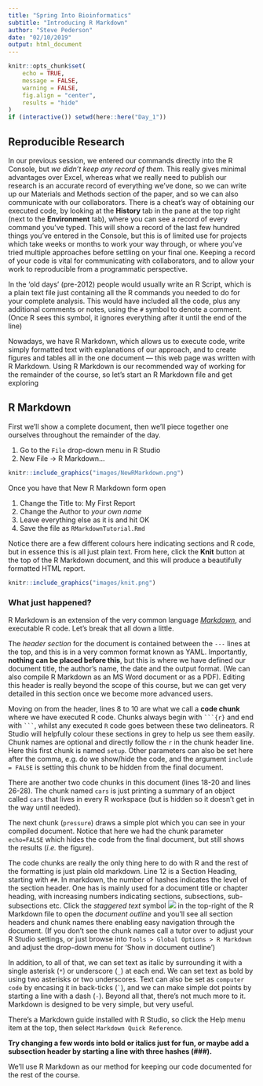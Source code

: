 ```yaml
---
title: "Spring Into Bioinformatics"
subtitle: "Introducing R Markdown"
author: "Steve Pederson"
date: "02/10/2019"
output: html_document
---
```


```r
knitr::opts_chunk$set(
    echo = TRUE,
    message = FALSE,
    warning = FALSE,
    fig.align = "center",
    results = "hide"
)
if (interactive()) setwd(here::here("Day_1"))
```

## Reproducible Research

In our previous session, we entered our commands directly into the R Console, but *we didn't keep any record of them*.
This really gives minimal advantages over Excel, whereas what we really need to publish our research is an accurate record of everything we've done, so we can write up our Materials and Methods section of the paper, and so we can also communicate with our collaborators.
There is a cheat's way of obtaining our executed code, by looking at the **History** tab in the pane at the top right (next to the **Environment** tab), where you can see a record of every command you've typed.
This will show a record of the last few hundred things you've entered in the Console, but this is of limited use for projects which take weeks or months to work your way through, or where you've tried multiple approaches before settling on your final one.
Keeping a record of your code is vital for communicating with collaborators, and to allow your work to reproducible from a programmatic perspective.

In the 'old days' (pre-2012) people would usually write an R Script, which is a plain text file just containing all the R commands you needed to do for your complete analysis.
This would have included all the code, plus any additional comments or notes, using the `#` symbol to denote a comment.
(Once R sees this symbol, it ignores everything after it until the end of the line)

Nowadays, we have R Markdown, which allows us to execute code, write simply formatted text with explanations of our approach, and to create figures and tables all in the one document — this web page was written with R Markdown.
Using R Markdown is our recommended way of working for the remainder of the course, so let's start an R Markdown file and get exploring

## R Markdown

First we'll show a complete document, then we'll piece together one ourselves throughout the remainder of the day.

1. Go to the `File` drop-down menu in R Studio
2. New File -> R Markdown...

```r
knitr::include_graphics("images/NewRMarkdown.png")
```

Once you have that New R Markdown form open

1. Change the Title to: My First Report
2. Change the Author to *your own name*
3. Leave everything else as it is and hit OK
4. Save the file as `RMarkdownTutorial.Rmd`

Notice there are a few different colours here indicating sections and R code, but in essence this is all just plain text.
From here, click the **Knit** button at the top of the R Markdown document, and this will produce a beautifully formatted HTML report.

```r
knitr::include_graphics("images/knit.png")
```

### What just happened?

R Markdown is an extension of the very common language [*Markdown*](https://en.wikipedia.org/wiki/Markdown), and executable R code.
Let's break that all down a little.

The *header section* for the document is contained between the `---` lines at the top, and this is in a very common format known as YAML.
Importantly, **nothing can be placed before this**, but this is where we have defined our document title, the author's name, the date and the output format.
(We can also compile R Markdown as an MS Word document or as a PDF).
Editing this header is really beyond the scope of this course, but we can get very detailed in this section once we become more advanced users.

Moving on from the header, lines 8 to 10 are what we call a **code chunk** where we have executed R code.
Chunks always begin with `` ```{r}`` and end with `` ``` ``, whilst any executed `R` code goes between these two delineators.
R Studio will helpfully colour these sections in grey to help us see them easily.
Chunk names are optional and directly follow the `r` in the chunk header line.
Here this first chunk is named `setup`.
Other parameters can also be set here after the comma, e.g. do we show/hide the code, and the argument `include = FALSE` is setting this chunk to be hidden from the final document.

There are another two code chunks in this document (lines 18-20 and lines 26-28).
The chunk named `cars` is just printing a summary of an object called `cars` that lives in every R workspace (but is hidden so it doesn't get in the way until needed).

The next chunk (`pressure`) draws a simple plot which you can see in your compiled document.
Notice that here we had the chunk parameter `echo=FALSE` which hides the code from the final document, but still shows the results (_i.e._ the figure).

The code chunks are really the only thing here to do with R and the rest of the formatting is just plain old markdown.
Line 12 is a Section Heading, starting with `##`.
In markdown, the number of hashes indicates the level of the section header.
One has is mainly used for a document title or chapter heading, with increasing numbers indicating sections, subsections, sub-subsections etc.
Click the *staggered text* symbol ![](images/staggeredText.png)  in the top-right of the R Markdown file to open the *document outline* and you'll see all section headers and chunk names there enabling easy navigation through the document.
(If you don't see the chunk names call a tutor over to adjust your R Studio settings, or just browse into `Tools > Global Options > R Markdown` and adjust the drop-down menu for 'Show in document outline')

In addition, to all of that, we can set text as italic by surrounding it with a single asterisk (`*`) or underscore (`_`) at each end.
We can set text as bold by using two asterisks or two underscores.
Text can also be set as `computer code` by encasing it in back-ticks (`` ` ``), and we can make simple dot points by starting a line with a dash (`-`).
Beyond all that, there's not much more to it.
Markdown is designed to be very simple, but very useful.

There's a Markdown guide installed with R Studio, so click the Help menu item at the top, then select `Markdown Quick Reference`.

**Try changing a few words into bold or italics just for fun, or maybe add a subsection header by starting a line with three hashes (###).**

We'll use R Markdown as our method for keeping our code documented for the rest of the course.
